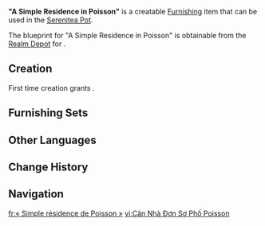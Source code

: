 {{Furnishing Infobox
|id             = 370825
|category       = Building
|subcategory    = Fontaine-Style
|quality        = 3
|adeptal_energy = 60
|load           = 325
|reduced_load   = 280
|description    = These walls that creatively utilize recycled metal as material can be found in Poisson. Although the reliability and strength of this construction method may be questionable, its extremely low cost is sufficient to offset all the aforementioned drawbacks.<br>It is said that in Poisson, which is exceedingly damp, traditional materials like wood and bricks struggle to withstand the assault of moisture. This not only poses maintenance problems but also risks attracting pests. Recycled metal, on the other hand, can be replaced more frequently at a lower cost. Therefore, it has become the mainstream material of choice for construction in Poisson.
|blueprint      = Realm Depot
}}
'''"A Simple Residence in Poisson"''' is a creatable [[Furnishing]] item that can be used in the [[Serenitea Pot]].

The blueprint for "A Simple Residence in Poisson" is obtainable from the [[Realm Depot]] for {{Item|Realm Currency|24|x=160}}.

==Creation==
First time creation grants {{Item|Trust|24|x=60}}.
{{Recipe
|type = Creation
|time = 14h
|Iron Chunk = 12
|sort = Iron Chunk
}}

==Furnishing Sets==
{{Craft Usage|type=Furnishing Set}}

==Other Languages==
{{Other Languages
|en      = "A Simple Residence in Poisson"
|zhs     = 「白淞街镇的简居」
|zhs_rm  = 
|zht     = 「白淞街鎮的簡居」
|zht_rm  = 
|zh_tl   = 
|ja      = 「ポワソン町の簡素な家」
|ja_rm   = "Powason-chou no Kanso-na Ie"
|ja_tl   = "A Simple Residence in Poisson Village"
|ko      = 「푸아송 마을의 간소한 거처」
|ko_rm   = "Puasong Maeul-ui Gansohan Geocheo"
|ko_tl   = "A Simple Residence in Poisson Village"
|es      = Vivienda sencilla urbana de Poisson
|es_tl   = Simple Urban Dwelling in Poisson
|fr      = « Simple résidence de Poisson »
|fr_tl   = "Simple Residence of Poisson"
|ru      = «Скромное жилище в Пуассоне»
|ru_tl   = 
|th      = "บ้านพักเรียบง่ายในเมือง Poisson"
|th_rm   = 
|th_tl   = 
|vi      = Căn Nhà Đơn Sơ Phố Poisson
|vi_tl   = 
|de      = „Einfaches Heim Poissons“
|de_tl   = "Poisson's Simple Residence"
|id      = "Hunian Sederhana Poisson"
|id_tl   = "Simple Residence in Poisson"
|pt      = "Uma Residência Simples em Poisson"
|pt_tl   = "A Simple Residence in Poisson"
|tr      = "Poisson'da Basit Bir Ev"
|tr_tl   = 
|it      = Residenza semplice a Poisson
|it_tl   = Simple Residence in Poisson
}}

==Change History==
{{Change History|4.3}}

==Navigation==
{{Furnishing Navbox|exterior}}

[[fr:« Simple résidence de Poisson »]]
[[vi:Căn Nhà Đơn Sơ Phố Poisson]]
